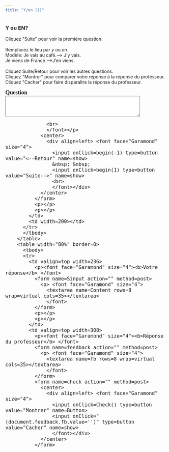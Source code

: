 ```yaml
---
title: "Y/en (1)"
---
```

### Y ou EN? 
Cliquez &quot;Suite&quot; pour voir la 
        premi&egrave;re question.<br><br />
Remplacez le lieu par *y* ou 
        *en*. <br>
        Modèle: Je vais au café.--> J'y vais. <br>
        Je viens de France.-->J'en viens.<br /><br />
        Cliquez Suite/Retour pour voir les autres questions.<br>
        Cliquez &quot;Montrer&quot; pour comparer votre r&eacute;ponse &agrave; 
        la r&eacute;ponse du professeur.<br>
        Cliquez &quot;Cacher&quot; pour faire dispara&icirc;tre la r&eacute;ponse 
        du professeur.
   
 <form name=qbox action="" method=post>
                <p><font face="Garamond" size="4"><b>Question<br>
                  </b> 
                  <textarea name=q rows=4 wrap=virtual cols=50></textarea>
                  <br>
                  </font></p>
                <center>
                  <div align=left> <font face="Garamond" size="4"> 
                    <input onClick=begin(-1) type=button value="<--Retour" name=show>
                    &nbsp; &nbsp; 
                    <input onClick=begin(1) type=button value="Suite-->" name=show>
                    <br>
                    </font></div>
                </center>
              </form>
              <p></p>
              <p></p>
            </td>
            <td width=200></td>
          </tr>
          </tbody> 
        </table>
        <table width="80%" border=0>
          <tbody> 
          <tr> 
            <td valign=top width=236> 
              <p><font face="Garamond" size="4"><b>Votre réponse</b> </font>
              <form name=Sinput action="" method=post>
                <p> <font face="Garamond" size="4"> 
                  <textarea name=Content rows=8 wrap=virtual cols=35></textarea>
                  </font>
              </form>
              <p></p>
              <p></p>
            </td>
            <td valign=top width=308> 
              <p><font face="Garamond" size="4"><b>Réponse du professeur</b> </font>
              <form name=feedback action="" method=post>
                <p> <font face="Garamond" size="4"> 
                  <textarea name=fb rows=8 wrap=virtual cols=35></textarea>
                  </font>
              </form>
              <form name=check action="" method=post>
                <center>
                  <div align=left> <font face="Garamond" size="4"> 
                    <input onClick=Check() type=button value="Montrer" name=Button>
                    <input onClick="(document.feedback.fb.value='')" type=button value="Cacher" name=show>
                    </font></div>
                </center>
              </form>

<SCRIPT language=Javascript><!--//
//  This code is based on a script by Marmoe Soemarmo.  
//  Dan Beeby modified it and wrote the creation interface, JavaScripts, and Perl Scripts.
//  http://lang.swarthmore.edu/mellon -- dbeeby@haverford.edu.
//  Content by Alison Murray Levine, University of Virginia, alevine@virginia.edu.
//  You may borrow and modify these scripts, but please give credit where credit is due.
	var Question= new Array();
	var Answer= new Array();
//---------------------DATA--------------------
Question[1]="Je vais à la plage.";Question[2]="Nous allons au supermarché";Question[3]="Il ne va pas au cinéma.";Question[4]="Elles vont chez le médecin.";Question[5]="Je viens de la plage.";Question[6]="Elle vient de chez le coiffeur.";Question[7]="Je ne viens pas du supermarché.";Question[8]="Je ne vais pas à la mairie.";

Answer[1]="J'y vais. ";Answer[2]="Nous y allons.";Answer[3]="Il n'y va pas.";Answer[4]="Elles y vont.";Answer[5]="J'en viens.";Answer[6]="Elle en vient";Answer[7]="Je n'en viens pas.";Answer[8]="Je n'y vais pas.";

//-------------------END DATA-------------

var NextQ = 0;
var QN = 0;

function begin(QN){
NextQ = NextQ + QN
	if (Question[NextQ] == null) {
alert("Il n’y a plus de questions. Cliquez sur suite/retour pour revoir les questions.")
	}
	document.feedback.fb.value=""
	document.Sinput.Content.value=""
	document.qbox.q.value=Question[NextQ]
}

function Check(){
	if (document.Sinput.Content.value == ""){
        document.feedback.fb.value="Essayez de répondre à la question avant de voir la réponse du professeur."
        }
	else{
	document.feedback.fb.value=Answer[NextQ]
}
}
//--></SCRIPT>
